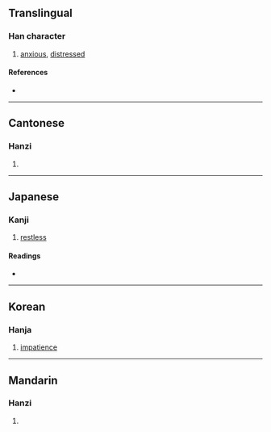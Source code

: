 {{character info/new}}
==Translingual==

===Han character===
{{Han char|rn=61|rad=心|as=13|sn=16|four=90032|canj=PWLV|ids=⿰忄睘}}

# [[anxious]], [[distressed]]

====References====
* {{Han ref|kx=0405.110|dkj=11319|dj=0745.210|hdz=42361.040|uh=61C1|ud=25025|bh=E97C|bd=59772}}

----

==Cantonese==

===Hanzi===
{{yue-hanzi|jyut=[[gyun1]], [[hyun1]]|y=gyun1, hyun1}}

# {{rfdef|yue|sort=心13}}

----

==Japanese==

===Kanji===
{{ja-kanji|grade=|rs=心13}}

# [[restless]]

====Readings====
* {{ja-readings|on=[[けん]] (ken), [[かん]] (kan), [[げん]] (gen)|kun=[[はげしい]] (hageshii)}}

----

==Korean==

===Hanja===
{{ko-hanja|hangeul=[[현]], [[환]]|eumhun=|rv=hyeon, hwan|mr=hyŏn, hwan|y=hyen, hwan}}

# [[impatience]]

----

==Mandarin==

===Hanzi===
{{cmn-hanzi|pin=[[xuān]] ([[xuan1]]), [[huān]] ([[huan1]])|wg=hsüan<sup>1</sup>, huan<sup>1</sup>}}

# {{rfdef|cmn|sort=心13}}